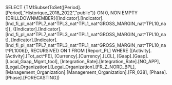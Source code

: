 SELECT {TM1SubsetToSet([Period].[Period],"Historique_2018_2022","public")} ON 0, NON EMPTY {DRILLDOWNMEMBER({[Indicator].[Indicator].[Ind_fi_pl_nat^TPL7_nat^TPL3_nat^TPL1_nat^GROSS_MARGIN_nat^TPL10_nat]}, {[Indicator].[Indicator].[Ind_fi_pl_nat^TPL7_nat^TPL3_nat^TPL1_nat^GROSS_MARGIN_nat^TPL10_nat], [Indicator].[Indicator].[Ind_fi_pl_nat^TPL7_nat^TPL3_nat^TPL1_nat^GROSS_MARGIN_nat^TPL10_nat^PL1006]}, RECURSIVE)} ON 1 FROM [Report_PL] WHERE ([Activity].[Activity].[Tot_act^FE], [Currency].[Currency].[LCL], [Gaap].[Gaap].[Local_Gaap_Mgmt_tool], [Integration_Rate].[Integration_Rate].[NO_APP], [Legal_Organization].[Legal_Organization].[FR_Z_NORD_BPL], [Management_Organization].[Management_Organization].[FR_038], [Phase].[Phase].[FORECASTING])